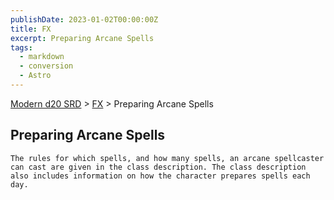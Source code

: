 ```yaml
---
publishDate: 2023-01-02T00:00:00Z
title: FX
excerpt: Preparing Arcane Spells
tags:
  - markdown
  - conversion
  - Astro
---
```


[Modern d20 SRD](/#modernD20) > [FX](modern-d20-srd-fx-index) > Preparing Arcane Spells

## Preparing Arcane Spells




    The rules for which spells, and how many spells, an arcane spellcaster can cast are given in the class description. The class description also includes information on how the character prepares spells each day.
